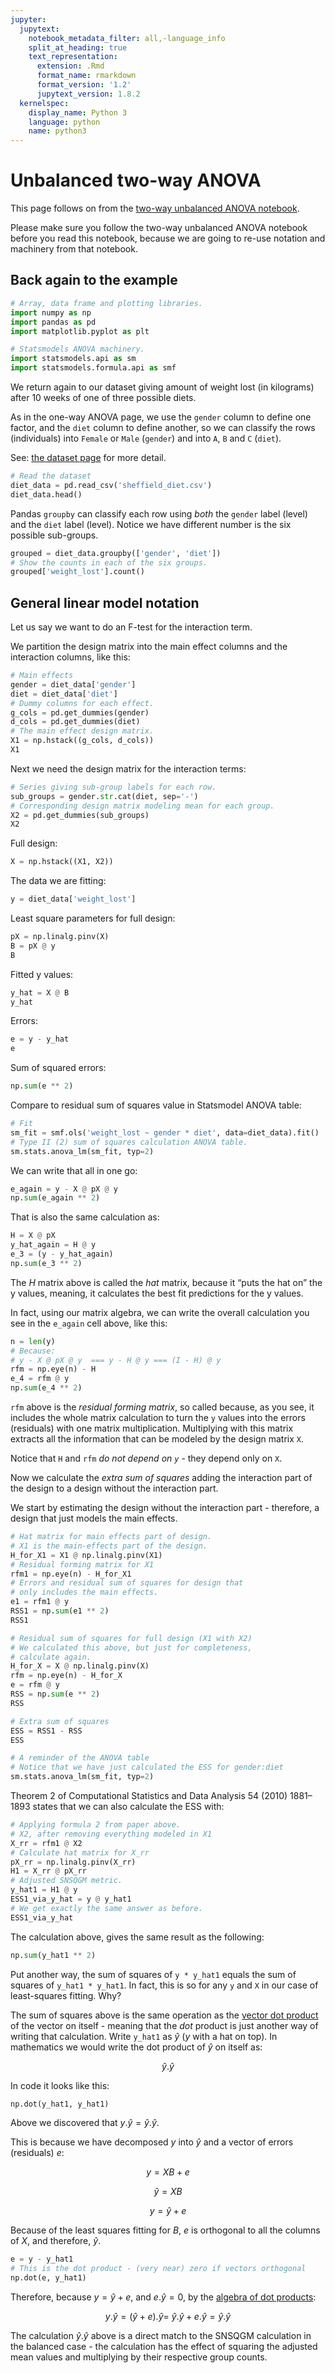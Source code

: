 ```yaml
---
jupyter:
  jupytext:
    notebook_metadata_filter: all,-language_info
    split_at_heading: true
    text_representation:
      extension: .Rmd
      format_name: rmarkdown
      format_version: '1.2'
      jupytext_version: 1.8.2
  kernelspec:
    display_name: Python 3
    language: python
    name: python3
---
```


# Unbalanced two-way ANOVA

This page follows on from the [two-way unbalanced ANOVA
notebook](./twoway_unbalanced.ipynb).

Please make sure you follow the two-way unbalanced ANOVA notebook before you read this notebook, because we are going to re-use notation and machinery
from that notebook.

## Back again to the example


```python
# Array, data frame and plotting libraries.
import numpy as np
import pandas as pd
import matplotlib.pyplot as plt

# Statsmodels ANOVA machinery.
import statsmodels.api as sm
import statsmodels.formula.api as smf
```

We return again to our dataset giving amount of weight lost (in kilograms)
after 10 weeks of one of three possible diets.

As in the one-way ANOVA page, we use the `gender` column to define one factor,
and the `diet` column to define another, so we can classify the rows
(individuals) into `Female` or `Male` (`gender`) and into `A`, `B` and `C`
(`diet`).

See: [the dataset page](https://github.com/odsti/datasets/tree/master/sheffield_diet) for more detail.

```python
# Read the dataset
diet_data = pd.read_csv('sheffield_diet.csv')
diet_data.head()
```

Pandas `groupby` can classify each row using *both* the `gender` label (level) and the `diet` label (level).  Notice we have different number is the six possible sub-groups.

```python
grouped = diet_data.groupby(['gender', 'diet'])
# Show the counts in each of the six groups.
grouped['weight_lost'].count()
```

## General linear model notation

Let us say we want to do an F-test for the interaction term.

We partition the design matrix into the main effect columns and the interaction columns, like this:

```python
# Main effects
gender = diet_data['gender']
diet = diet_data['diet']
# Dummy columns for each effect.
g_cols = pd.get_dummies(gender)
d_cols = pd.get_dummies(diet)
# The main effect design matrix.
X1 = np.hstack((g_cols, d_cols))
X1
```

Next we need the design matrix for the interaction terms:

```python
# Series giving sub-group labels for each row.
sub_groups = gender.str.cat(diet, sep='-')
# Corresponding design matrix modeling mean for each group.
X2 = pd.get_dummies(sub_groups)
X2
```

Full design:

```python
X = np.hstack((X1, X2))
```

The data we are fitting:

```python
y = diet_data['weight_lost']
```

Least square parameters for full design:

```python
pX = np.linalg.pinv(X)
B = pX @ y
B
```

Fitted y values:

```python
y_hat = X @ B
y_hat
```

Errors:

```python
e = y - y_hat
e
```

Sum of squared errors:

```python
np.sum(e ** 2)
```

Compare to residual sum of squares value in Statsmodel ANOVA table:

```python
# Fit
sm_fit = smf.ols('weight_lost ~ gender * diet', data=diet_data).fit()
# Type II (2) sum of squares calculation ANOVA table.
sm.stats.anova_lm(sm_fit, typ=2)
```

We can write that all in one go:

```python
e_again = y - X @ pX @ y
np.sum(e_again ** 2)
```

That is also the same calculation as:

```python
H = X @ pX
y_hat_again = H @ y
e_3 = (y - y_hat_again)
np.sum(e_3 ** 2)
```

The $H$ matrix above is called the *hat* matrix, because it "puts the hat on"
the y values, meaning, it calculates the best fit predictions for the y values.


In fact, using our matrix algebra, we can write the overall calculation you see in the `e_again` cell above, like this:

```python
n = len(y)
# Because:
# y - X @ pX @ y  === y - H @ y === (I - H) @ y
rfm = np.eye(n) - H
e_4 = rfm @ y
np.sum(e_4 ** 2)
```

`rfm` above is the *residual forming matrix*, so called because, as you see, it includes the whole matrix calculation to turn the `y` values into the errors (residuals) with one matrix multiplication.  Multiplying with this matrix extracts all the information that can be modeled by the design matrix `X`.

Notice that `H` and `rfm` *do not depend on `y`* - they depend only on `X`.


Now we calculate the *extra sum of squares* adding the interaction part of the design to a design without the interaction part.

We start by estimating the design without the interaction part - therefore, a design that just models the main effects.

```python
# Hat matrix for main effects part of design.
# X1 is the main-effects part of the design.
H_for_X1 = X1 @ np.linalg.pinv(X1)
# Residual forming matrix for X1
rfm1 = np.eye(n) - H_for_X1
# Errors and residual sum of squares for design that
# only includes the main effects.
e1 = rfm1 @ y
RSS1 = np.sum(e1 ** 2)
RSS1
```

```python
# Residual sum of squares for full design (X1 with X2)
# We calculated this above, but just for completeness,
# calculate again.
H_for_X = X @ np.linalg.pinv(X)
rfm = np.eye(n) - H_for_X
e = rfm @ y
RSS = np.sum(e ** 2)
RSS
```

```python
# Extra sum of squares
ESS = RSS1 - RSS
ESS
```

```python
# A reminder of the ANOVA table
# Notice that we have just calculated the ESS for gender:diet
sm.stats.anova_lm(sm_fit, typ=2)
```

Theorem 2 of Computational Statistics and Data Analysis 54 (2010) 1881–1893 states that we can also calculate the ESS with:

```python
# Applying formula 2 from paper above.
# X2, after removing everything modeled in X1
X_rr = rfm1 @ X2
# Calculate hat matrix for X_rr
pX_rr = np.linalg.pinv(X_rr)
H1 = X_rr @ pX_rr
# Adjusted SNSQGM metric.
y_hat1 = H1 @ y
ESS1_via_y_hat = y @ y_hat1
# We get exactly the same answer as before.
ESS1_via_y_hat
```

The calculation above, gives the same result as the following:

```python
np.sum(y_hat1 ** 2)
```

Put another way, the sum of squares of `y * y_hat1` equals the sum of squares of `y_hat1 * y_hat1`.  In fact, this is so for any `y` and `X` in our case of least-squares fitting.  Why?


The sum of squares above is the same operation as the [vector dot product](http://matthew-brett.github.io/teaching/on_vectors.html) of the vector on itself - meaning that the *dot* product is just another way of writing that calculation.  Write `y_hat1` as $\hat{y}$ ($y$ with a hat on top). In mathematics we would write the dot product of $\hat{y}$ on itself as:

$$
\hat{y} . \hat{y}
$$

In code it looks like this:

```python
np.dot(y_hat1, y_hat1)
```

Above we discovered that $y . \hat{y} = \hat{y} . \hat{y}$.

This is because we have decomposed $y$ into $\hat{y}$ and a vector of errors (residuals) $e$:

$$
y = X B + e
$$

$$
\hat{y} = X B
$$

$$
y = \hat{y} + e
$$

Because of the least squares fitting for $B$, $e$ is orthogonal to all the columns of $X$, and therefore, $\hat{y}$.

```python
e = y - y_hat1
# This is the dot product - (very near) zero if vectors orthogonal
np.dot(e, y_hat1)
```

Therefore, because $y = \hat{y} + e$, and $e . \hat{y} = 0$, by the [algebra of dot products](http://matthew-brett.github.io/teaching/on_vectors.html#distributive-over-vector-addition):

$$
y . \hat{y} = (\hat{y} + e) . \hat{y} = \
\hat{y} . \hat{y} + e . \hat{y} = \hat{y} . \hat{y}
$$



The calculation $\hat{y} . \hat{y}$ above is a direct match to the SNSQGM calculation in the balanced case - the calculation has the effect of squaring the adjusted mean values and multiplying by their respective group counts.
